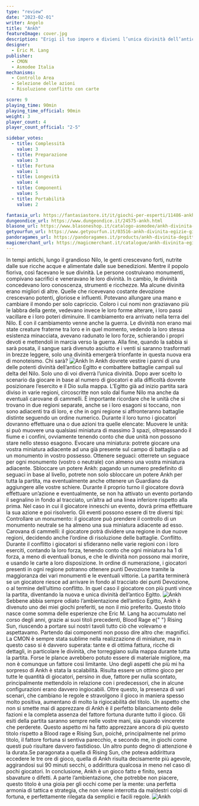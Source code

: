 ```yaml
---
type: "review"
date: "2023-02-01"
writer: Angelo
title: "Ankh"
featureImage: cover.jpg
description: "Erigi il tuo impero e divieni l’unica divinità dell’antico Egitto"
designer:
  - Eric M. Lang
publisher:
  - CMON
  - Asmodee Italia
mechanisms:
  - Controllo Area
  - Selezione delle azioni
  - Risoluzione conflitto con carte

score: 9
playing_time: 90min
playing_time_official: 90min
weight: 3
player_count: 4
player_count_official: "2-5"

sidebar_votes:
  - title: Complessità
    value: 3
  - title: Preparazione
    value: 3
  - title: Fortuna
    value: 1
  - title: Longevità
    value: 4
  - title: Componenti
    value: 5
  - title: Portabilità
    value: 2

fantasia_url: https://fantasiastore.it/it/giochi-per-esperti/11486-ankh-divinita-egizie.html
dungeondice_url: https://www.dungeondice.it/24575-ankh.html
blasone_url: https://www.blasoneshop.it/catalogo-asmodee/ankh-divinita-egizie-72-1652
getyourfun_url: https://www.getyourfun.it/03516-ankh-divinita-egizie-giochi-da-tavolo-di-guerra.html
pandoragames_url: https://pandoragames.it/products/ankh-divinita-degitto-preorder
magicmerchant_url: https://magicmerchant.it/catalogue/ankh-divinita-egizie-53842/
---
```


<Setting>
  In tempi antichi, lungo il grandioso Nilo, le genti crescevano forti, nutrite
  dalle sue ricche acque e alimentate dalle sue benedizioni. Mentre il popolo
  fioriva, così facevano le sue divinità. Le persone costruivano monumenti,
  compivano sacrifici e veneravano le loro divinità. In cambio, le divinità
  concedevano loro conoscenza, strumenti e ricchezze. Ma alcune divinità erano
  migliori di altre. Quelle che ricevevano costante devozione crescevano
  potenti, gloriose e influenti. Potevano allungare una mano e cambiare il mondo
  per solo capriccio. Coloro i cui nomi non graziavano più le labbra della
  gente, vedevano invece le loro forme alterare, i loro passi vacillare e i loro
  poteri diminuire. Il cambiamento era arrivato nella terra del Nilo. E con il
  cambiamento venne anche la guerra. Le divinità non erano mai state creature
  fraterne tra loro e in quel momento, vedendo la loro stessa esistenza
  minacciata, avevano radunato le loro forze, schierando i propri devoti e
  mettendoli in marcia verso la guerra. Alla fine, quando la sabbia si sarà
  posata, il sangue sarà divenuto asciutto e i venti si saranno trasformati in
  brezze leggere, solo una divinità emergerà trionfante in questa nuova era di
  monoteismo. Chi sarà?
</Setting>

<img src="./game1.jpg" alt="Ankh" />

<Rules>
  In Ankh dovrete vestire i panni di una delle potenti divinità dell’antico
  Egitto e combattere battaglie campali sul delta del Nilo. Solo uno di voi
  diverrà l’unica divinità. Dopo aver scelto lo scenario da giocare in base al
  numero di giocatori e alla difficoltà dovrete posizionare l’esercito e il Dio
  sulla mappa. L’Egitto già ad inizio partita sarà diviso in varie regioni,
  circoscritte non solo dal fiume Nilo ma anche da eventuali carovane di
  cammelli. È importante ricordare che le unità che si trovano in due regioni
  separate, anche se i loro esagoni si toccano, non sono adiacenti tra di loro,
  e che in ogni regione si affronteranno battaglie distinte seguendo un ordine
  numerico. Durante il loro turno i giocatori dovranno effettuare una o due
  azioni tra quelle elencate: Muovere le unità: si può muovere una qualsiasi
  miniatura di massimo 3 spazi, oltrepassando il fiume e i confini, ovviamente
  tenendo conto che due unità non possono stare nello stesso esagono. Evocare
  una miniatura: potrete giocare una vostra miniatura adiacente ad una già
  presente sul campo di battaglia o ad un monumento in vostro possesso. Ottenere
  seguaci: otterrete un seguace per ogni monumento (vostro o neutrale) con
  almeno una vostra miniatura adiacente. Sbloccare un potere Ankh: pagando un
  numero predefinito di seguaci in base al livello, potrete non solo sbloccare
  un potere Ankh per tutta la partita, ma eventualmente anche ottenere un
  Guardiano da aggiungere alle vostre schiere. Durante il proprio turno il
  giocatore dovrà effettuare un’azione e eventualmente, se non ha attivato un
  evento portando il segnalino in fondo al tracciato, un’altra ad una linea
  inferiore rispetto alla prima. Nel caso in cui il giocatore inneschi un
  evento, dovrà prima effettuare la sua azione e poi risolverlo. Gli eventi
  possono essere di tre diversi tipi: Controllare un monumento: il giocatore può
  prendere il controllo di un monumento neutrale se ha almeno una sua miniatura
  adiacente ad esso. Carovana di cammelli: il giocatore potrà dividere una
  regione in due nuove regioni, decidendo anche l’ordine di risoluzione delle
  battaglie. Conflitto. Durante il conflitto i giocatori si sfideranno nelle
  varie regioni con i loro eserciti, contando la loro forza, tenendo conto che
  ogni miniatura ha 1 di forza, a meno di eventuali bonus, e che le divinità non
  possono mai morire, e usando le carte a loro disposizione. In ordine di
  numerazione, i giocatori presenti in ogni regione potranno ottenere punti
  Devozione tramite la maggioranza dei vari monumenti e le eventuali vittorie.
  La partita terminerà se un giocatore riesce ad arrivare in fondo al tracciato
  dei punti Devozione, o al termine dell’ultimo conflitto. In quel caso il
  giocatore con più punti vince la partita, diventando la nuova e unica divinità
  dell’antico Egitto.
</Rules>

<img src="./game2.jpg" alt="Ankh" />

<Feedback>
  Sebbene abbia sempre odiato l’ambientazione dell’antico Egitto, Ankh è
  divenuto uno dei miei giochi preferiti, se non il mio preferito. Questo titolo
  nasce come somma delle esperienze che Eric M. Lang ha accumulato nel corso
  degli anni, grazie ai suoi titoli precedenti, Blood Rage e{" "}
  <Link to="/reviews/rising-sun/">Rising Sun</Link>, riuscendo a portare sui
  nostri tavoli tutto ciò che volevamo e aspettavamo. Partendo dai componenti
  non posso dire altro che: magnifici. La CMON è sempre stata sublime nella
  realizzazione di miniature, ma in questo caso si è davvero superata: tante e
  di ottima fattura, ricche di dettagli, in particolare le divinità, che
  torreggiano sulla mappa durante tutta la partita. Forse le plance avrebbero
  potuto essere di materiale migliore, ma non è comunque un fattore così
  limitante. Uno degli aspetti che più mi ha sorpreso di Ankh è stata la
  scalabilità. Risulta essere un ottimo gioco per tutte le quantità di
  giocatori, persino in due, fattore per nulla scontato, principalmente
  mettendolo in relazione con i predecessori, che in alcune configurazioni erano
  davvero ingiocabili. Oltre questo, la presenza di vari scenari, che cambiano
  le regole e stravolgono il gioco in maniera spesso molto positiva, aumentano
  di molto la rigiocabilità del titolo. Un aspetto che non si smette mai di
  apprezzare di Ankh è il perfetto bilanciamento delle fazioni e la completa
  assenza del fattore fortuna durante tutto il gioco. Gli esiti della partita
  saranno sempre nelle vostre mani, sia quando vincerete che perderete. Questo
  aspetto mi ha fatto apprezzare ancora di più questo titolo rispetto a Blood
  rage e Rising Sun, poiché, principalmente nel primo titolo, il fattore fortuna
  si sentiva parecchio, e secondo me, in giochi come questi può risultare
  davvero fastidioso. Un altro punto degno di attenzione è la durata.Se
  paragonata a quella di Rising Sun, che poteva addirittura eccedere le tre ore
  di gioco, quella di Ankh risulta decisamente più agevole, aggirandosi sui 90
  minuti secchi, o addirittura qualcosa in meno nel caso di pochi giocatori. In
  conclusione, Ankh è un gioco fatto e finito, senza sbavature o difetti. A
  parte l’ambientazione, che potrebbe non piacere, questo titolo è una gioia per
  gli occhi come per la mente: una perfetta armonia di tattica e strategia, che
  non viene interrotta da maldestri colpi di fortuna, e perfettamente rilegata
  da semplici e facili regole.
</Feedback>

<img src="./game3.jpg" alt="Ankh" />
